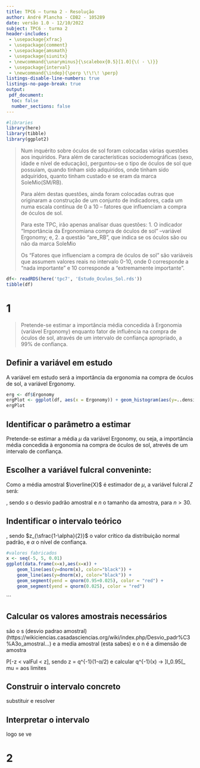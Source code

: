 ```yaml
---
title: TPC6 – turma 2 - Resolução
author: André Plancha - CDB2 - 105289
date: versão 1.0 - 12/10/2022
subject: TPC6 - turma 2
header-includes:
 - \usepackage{xfrac}
 - \usepackage{comment}
 - \usepackage{amsmath}
 - \usepackage{siunitx}
 - \newcommand{\unaryminus}{\scalebox{0.5}[1.0]{\( - \)}}
 - \usepackage{interval}
 - \newcommand{\indep}{\perp \!\!\! \perp}
listings-disable-line-numbers: true
listings-no-page-break: true
output:
 pdf_document:
  toc: false
  number_sections: false
---
```


```r
#libraries
library(here)
library(tibble)
library(ggplot2)
```

> Num inquérito sobre óculos de sol foram colocadas várias questões aos inquiridos. Para além de características sociodemográficas (sexo, idade e nível de educação), perguntou-se o tipo de óculos de sol que possuíam, quando tinham sido adquiridos, onde tinham sido adquiridos, quanto tinham custado e se eram da marca SoleMio(SM/RB).
>
> Para além destas questões, ainda foram colocadas outras que originaram a construção de um conjunto de indicadores, cada um numa escala contínua de 0 a 10 – fatores que influenciam a compra de óculos de sol.
>
> Para  este  TPC,  irão  apenas  analisar  duas  questões:  1.  O  indicador  “Importância  da Ergonomiana compra de óculos de sol” –variável Ergonomy; e, 2. a questão “are_RB”, que indica se os óculos são ou não da marca SoleMio
>
> Os “Fatores que influenciam a compra de óculos de sol” são variáveis que assumem valores reais no intervalo 0-10, onde 0 corresponde a “nada importante” e 10 corresponde a “extremamente importante”.

```r
df<- readRDS(here('tpc7', 'Estudo_Oculos_Sol.rds'))
tibble(df)
```

# 1
> Pretende-se estimar a importância média concedida à Ergonomia (variável Ergonomy) enquanto fator de influência na compra de óculos de sol, através de um intervalo de confiança apropriado, a 99% de confiança.

## Definir a variável em estudo

A variável em estudo será a importância da ergonomia na compra de óculos de sol, a variável Ergonomy.

```r
erg <- df$Ergonomy
ergPlot <- ggplot(df, aes(x = Ergonomy)) + geom_histogram(aes(y=..density..), binwidth=0.3, fill="white", color="black") + geom_density(kernel="gaussian")
ergPlot
```

## Identificar o parâmetro a estimar

Pretende-se estimar a média $\mu$ da variável Ergonomy, ou seja, a importância média concedida à ergonomia na compra de óculos de sol, atrevés de um intervalo de confiança.

## Escolher a variável fulcral conveninte:
Como a média amostral $\overline{X}$ é estimador de $\mu$, a variável fulcral $Z$ será:
```{=latex}
\begin{align}
 Z &= \frac{\overline{X} - \mu}{\sfrac{s}{\sqrt{n}}} \mathring{\cap} n(0,1)
\end{align}
```
, sendo $s$ o desvio padrão amostral e $n$ o tamanho da amostra, para $n>30$.

## Indentificar o intervalo teórico
```{=latex}
\begin{align}
&P\left[-z_{\sfrac{1-\alpha}{2}} < Z < z_{\sfrac{1-\alpha}{2}}\right] = \alpha \\
&P\left[-z_{\sfrac{1-\alpha}{2}} < \frac{\overline{X} - \mu}{\sfrac{s}{\sqrt{n}}} < z_{\sfrac{1-\alpha}{2}}\right] = \alpha \\
&P\left[\overline{X} - z_{\sfrac{1-\alpha}{2}}\sfrac{s}{\sqrt{n}} < \mu < \overline{X} + z_{\sfrac{1-\alpha}{2}}\sfrac{s}{\sqrt{n}}\right] = \alpha \\
&]I_{\alpha}[_{\mu} = \left[\overline{X} - z_{\sfrac{1-\alpha}{2}}\sfrac{s}{\sqrt{n}}, \overline{X} + z_{\sfrac{1-\alpha}{2}}\sfrac{s}{\sqrt{n}}\right]
\end{align}
```
, sendo $z_{\sfrac{1-\alpha}{2}}$ o valor crítico da distribuição normal padrão, e $\alpha$ o nível de confiança.

```r
#valores fabricados
x <- seq(-5, 5, 0.01)
ggplot(data.frame(x=x),aes(x=x)) +
    geom_line(aes(y=dnorm(x), color="black")) +
    geom_line(aes(y=dnorm(x), color="black")) +
    geom_segment(yend = qnorm(0.95+0.025), color = "red") +
    geom_segment(yend = qnorm(0.025), color = "red")
```
```

## Calcular os valores amostrais necessários
são o s (desvio padrao amostral)(https://wikiciencias.casadasciencias.org/wiki/index.php/Desvio_padr%C3%A3o_amostral...) e a media amostral (esta sabes) e o n é a dimensão de amostra

P[-z < valFul < z], sendo z = q^{-1}(1-α/2) e calcular q^{-1}(x)
-> ]I_0.95[_ mu = aos limites


## Construir o intervalo concreto
substituir e resolver

## Interpretar o intervalo

logo se ve

# 2
